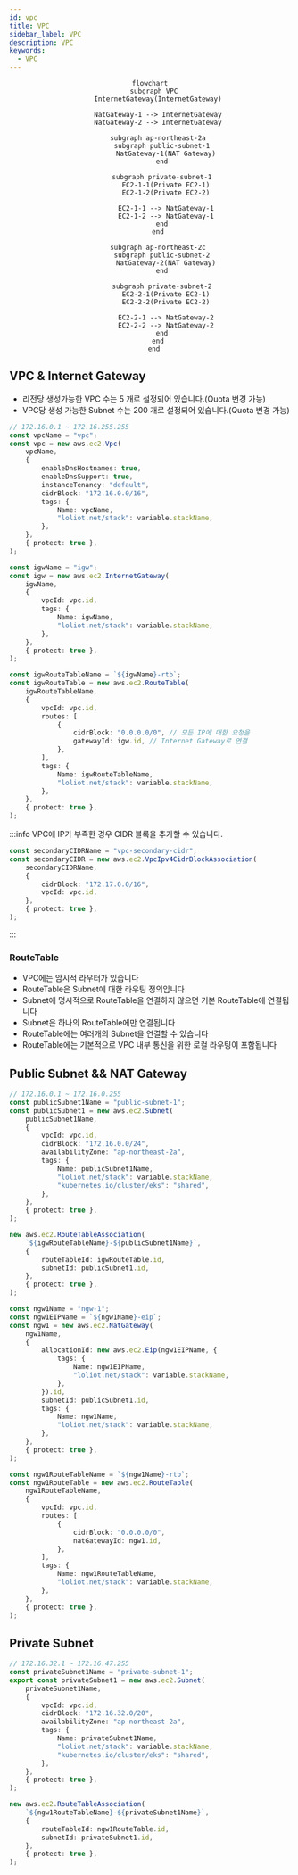 ```yaml
---
id: vpc
title: VPC
sidebar_label: VPC
description: VPC
keywords:
  - VPC
---
```


<center>

```mermaid
flowchart
  subgraph VPC
    InternetGateway(InternetGateway)

    NatGateway-1 --> InternetGateway
    NatGateway-2 --> InternetGateway

    subgraph ap-northeast-2a
      subgraph public-subnet-1
        NatGateway-1(NAT Gateway)
      end

      subgraph private-subnet-1
        EC2-1-1(Private EC2-1)
        EC2-1-2(Private EC2-2)

        EC2-1-1 --> NatGateway-1
        EC2-1-2 --> NatGateway-1
      end
    end

    subgraph ap-northeast-2c
      subgraph public-subnet-2
        NatGateway-2(NAT Gateway)
      end

      subgraph private-subnet-2
        EC2-2-1(Private EC2-1)
        EC2-2-2(Private EC2-2)

        EC2-2-1 --> NatGateway-2
        EC2-2-2 --> NatGateway-2
      end
    end
  end
```

</center>

## VPC & Internet Gateway

- 리전당 생성가능한 VPC 수는 5 개로 설정되어 있습니다.(Quota 변경 가능)
- VPC당 생성 가능한 Subnet 수는 200 개로 설정되어 있습니다.(Quota 변경 가능)

```ts
// 172.16.0.1 ~ 172.16.255.255
const vpcName = "vpc";
const vpc = new aws.ec2.Vpc(
	vpcName,
	{
		enableDnsHostnames: true,
		enableDnsSupport: true,
		instanceTenancy: "default",
		cidrBlock: "172.16.0.0/16",
		tags: {
			Name: vpcName,
			"loliot.net/stack": variable.stackName,
		},
	},
	{ protect: true },
);

const igwName = "igw";
const igw = new aws.ec2.InternetGateway(
	igwName,
	{
		vpcId: vpc.id,
		tags: {
			Name: igwName,
			"loliot.net/stack": variable.stackName,
		},
	},
	{ protect: true },
);

const igwRouteTableName = `${igwName}-rtb`;
const igwRouteTable = new aws.ec2.RouteTable(
	igwRouteTableName,
	{
		vpcId: vpc.id,
		routes: [
			{
				cidrBlock: "0.0.0.0/0", // 모든 IP에 대한 요청을
				gatewayId: igw.id, // Internet Gateway로 연결
			},
		],
		tags: {
			Name: igwRouteTableName,
			"loliot.net/stack": variable.stackName,
		},
	},
	{ protect: true },
);
```

:::info
VPC에 IP가 부족한 경우 CIDR 블록을 추가할 수 있습니다.

```ts
const secondaryCIDRName = "vpc-secondary-cidr";
const secondaryCIDR = new aws.ec2.VpcIpv4CidrBlockAssociation(
	secondaryCIDRName,
	{
		cidrBlock: "172.17.0.0/16",
		vpcId: vpc.id,
	},
	{ protect: true },
);
```

:::

### RouteTable

- VPC에는 암시적 라우터가 있습니다
- RouteTable은 Subnet에 대한 라우팅 정의입니다
- Subnet에 명시적으로 RouteTable을 연결하지 않으면 기본 RouteTable에 연결됩니다
- Subnet은 하나의 RouteTable에만 연결됩니다
- RouteTable에는 여러개의 Subnet을 연결할 수 있습니다
- RouteTable에는 기본적으로 VPC 내부 통신을 위한 로컬 라우팅이 포함됩니다

## Public Subnet && NAT Gateway

```ts
// 172.16.0.1 ~ 172.16.0.255
const publicSubnet1Name = "public-subnet-1";
const publicSubnet1 = new aws.ec2.Subnet(
	publicSubnet1Name,
	{
		vpcId: vpc.id,
		cidrBlock: "172.16.0.0/24",
		availabilityZone: "ap-northeast-2a",
		tags: {
			Name: publicSubnet1Name,
			"loliot.net/stack": variable.stackName,
			"kubernetes.io/cluster/eks": "shared",
		},
	},
	{ protect: true },
);

new aws.ec2.RouteTableAssociation(
	`${igwRouteTableName}-${publicSubnet1Name}`,
	{
		routeTableId: igwRouteTable.id,
		subnetId: publicSubnet1.id,
	},
	{ protect: true },
);

const ngw1Name = "ngw-1";
const ngw1EIPName = `${ngw1Name}-eip`;
const ngw1 = new aws.ec2.NatGateway(
	ngw1Name,
	{
		allocationId: new aws.ec2.Eip(ngw1EIPName, {
			tags: {
				Name: ngw1EIPName,
				"loliot.net/stack": variable.stackName,
			},
		}).id,
		subnetId: publicSubnet1.id,
		tags: {
			Name: ngw1Name,
			"loliot.net/stack": variable.stackName,
		},
	},
	{ protect: true },
);

const ngw1RouteTableName = `${ngw1Name}-rtb`;
const ngw1RouteTable = new aws.ec2.RouteTable(
	ngw1RouteTableName,
	{
		vpcId: vpc.id,
		routes: [
			{
				cidrBlock: "0.0.0.0/0",
				natGatewayId: ngw1.id,
			},
		],
		tags: {
			Name: ngw1RouteTableName,
			"loliot.net/stack": variable.stackName,
		},
	},
	{ protect: true },
);
```

## Private Subnet

```ts
// 172.16.32.1 ~ 172.16.47.255
const privateSubnet1Name = "private-subnet-1";
export const privateSubnet1 = new aws.ec2.Subnet(
	privateSubnet1Name,
	{
		vpcId: vpc.id,
		cidrBlock: "172.16.32.0/20",
		availabilityZone: "ap-northeast-2a",
		tags: {
			Name: privateSubnet1Name,
			"loliot.net/stack": variable.stackName,
			"kubernetes.io/cluster/eks": "shared",
		},
	},
	{ protect: true },
);

new aws.ec2.RouteTableAssociation(
	`${ngw1RouteTableName}-${privateSubnet1Name}`,
	{
		routeTableId: ngw1RouteTable.id,
		subnetId: privateSubnet1.id,
	},
	{ protect: true },
);
```
